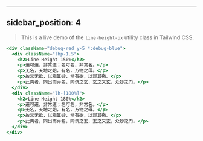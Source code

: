 
---
sidebar_position: 4
---

> This is a live demo of the `line-height-px` utility class in Tailwind CSS.

```jsx live
<div className="debug-red y-5 *:debug-blue">
  <div className="lhp-1.5">
    <h2>Line Height 150%</h2>
    <p>道可道，非常道；名可名，非常名。</p>
    <p>无名，天地之始，有名，万物之母。</p>
    <p>故常无欲，以观其妙，常有欲，以观其徼。</p>
    <p>此两者，同出而异名，同谓之玄，玄之又玄，众妙之门。</p>
  </div>
  <div className="lh-[180%]">
    <h2>Line Height 180%</h2>
    <p>道可道，非常道；名可名，非常名。</p>
    <p>无名，天地之始，有名，万物之母。</p>
    <p>故常无欲，以观其妙，常有欲，以观其徼。</p>
    <p>此两者，同出而异名，同谓之玄，玄之又玄，众妙之门。</p>
  </div>
</div>
```

